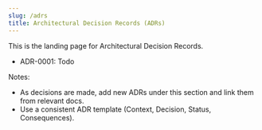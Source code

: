 ```yaml
---
slug: /adrs
title: Architectural Decision Records (ADRs)
---
```


This is the landing page for Architectural Decision Records.

- ADR-0001: Todo

Notes:
- As decisions are made, add new ADRs under this section and link them from relevant docs.
- Use a consistent ADR template (Context, Decision, Status, Consequences).
